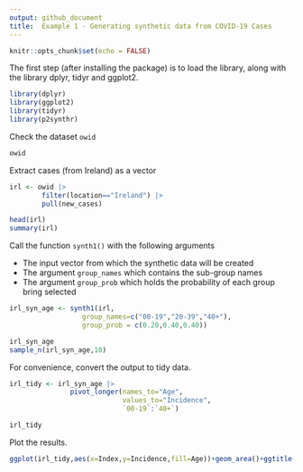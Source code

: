 ```yaml
---
output: github_document
title:  Example 1 - Generating synthetic data from COVID-19 Cases
---
```

```r
knitr::opts_chunk$set(echo = FALSE)

```

The first step (after installing the package) is to load the library, along with the library dplyr, tidyr and ggplot2.

```r
library(dplyr)
library(ggplot2)
library(tidyr)
library(p2synthr)
```

Check the dataset `owid`

```r
owid
```


Extract cases (from Ireland) as a vector

```r
irl <- owid |>
        filter(location=="Ireland") |>
        pull(new_cases)

head(irl)
summary(irl)
```
       
Call the function `synth1()` with the following arguments

* The input vector from which the synthetic data will be created
* The argument `group_names` which contains the sub-group names
* The argument `group_prob` which holds the probability of each group bring selected

```r
irl_syn_age <- synth1(irl,
                  group_names=c("00-19","20-39","40+"),
                  group_prob = c(0.20,0.40,0.40))

irl_syn_age
sample_n(irl_syn_age,10)
```

For convenience, convert the output to tidy data.
```r
irl_tidy <- irl_syn_age |>
               pivot_longer(names_to="Age",
                            values_to="Incidence",
                            `00-19`:`40+`)

irl_tidy
```

Plot the results.
```r
ggplot(irl_tidy,aes(x=Index,y=Incidence,fill=Age))+geom_area()+ggtitle("Synthetic Data")
```
